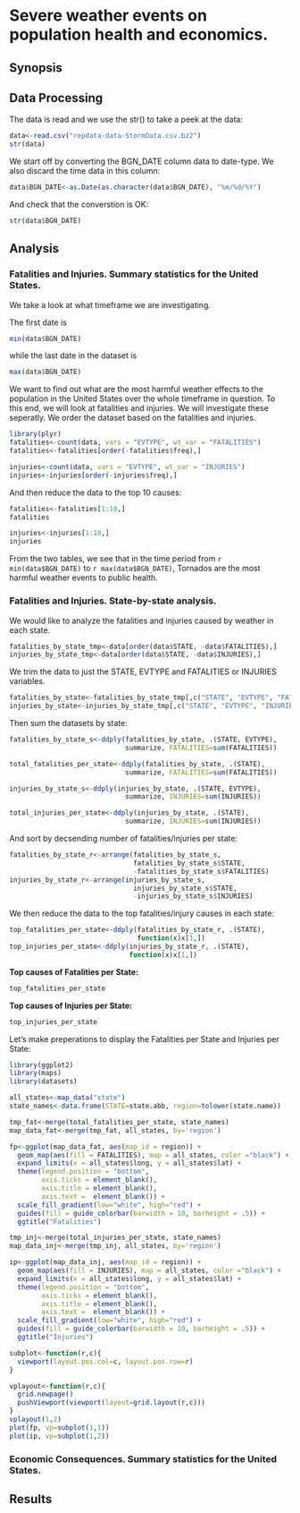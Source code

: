 # Severe weather events on population health and economics.

## Synopsis

## Data Processing

The data is read and we use the str() to take a peek at the data:

```r
data<-read.csv("repdata-data-StormData.csv.bz2")
str(data)
```

We start off by converting the BGN_DATE column data to date-type. We also discard the time data in this column:

```r
data$BGN_DATE<-as.Date(as.character(data$BGN_DATE), "%m/%d/%Y")
```

And check that the converstion is OK:
```r
str(data$BGN_DATE)
```

## Analysis

### Fatalities and Injuries. Summary statistics for the United States.
We take a look at what timeframe we are investigating. 

The first date is
```r
min(data$BGN_DATE)
```

while the last date in the dataset is 
```r
max(data$BGN_DATE)
```

We want to find out what are the most harmful weather effects to the population in the United States over the whole timeframe in question. To this end, we will look at fatalities and injuries. We will investigate these seperatly. We order the dataset based on the fatalities and injuries.

```r
library(plyr)
fatalities<-count(data, vars = "EVTYPE", wt_var = "FATALITIES")
fatalities<-fatalities[order(-fatalities$freq),]

injuries<-count(data, vars = "EVTYPE", wt_var = "INJURIES")
injuries<-injuries[order(-injuries$freq),]
```

And then reduce the data to the top 10 causes:
```r
fatalities<-fatalities[1:10,]
fatalities

injuries<-injuries[1:10,]
injuries
```


From the two tables, we see that in the time period from `r min(data$BGN_DATE)` to `r max(data$BGN_DATE)`, Tornados are the most harmful weather events to public health.

### Fatalities and Injuries. State-by-state analysis.

We would like to analyze the fatalities and injuries caused by weather in each state.

```r
fatalities_by_state_tmp<-data[order(data$STATE, -data$FATALITIES),]
injuries_by_state_tmp<-data[order(data$STATE, -data$INJURIES),]
```

We trim the data to just the STATE, EVTYPE and FATALITIES or INJURIES variables.

```r
fatalities_by_state<-fatalities_by_state_tmp[,c("STATE", "EVTYPE", "FATALITIES")]
injuries_by_state<-injuries_by_state_tmp[,c("STATE", "EVTYPE", "INJURIES")]
```

Then sum the datasets by state:

```r
fatalities_by_state_s<-ddply(fatalities_by_state, .(STATE, EVTYPE), 
                             summarize, FATALITIES=sum(FATALITIES))

total_fatalities_per_state<-ddply(fatalities_by_state, .(STATE), 
                             summarize, FATALITIES=sum(FATALITIES))

injuries_by_state_s<-ddply(injuries_by_state, .(STATE, EVTYPE), 
                             summarize, INJURIES=sum(INJURIES))

total_injuries_per_state<-ddply(injuries_by_state, .(STATE), 
                             summarize, INJURIES=sum(INJURIES))

```

And sort by decsending number of fatalities/injuries per state:

```r
fatalities_by_state_r<-arrange(fatalities_by_state_s, 
                               fatalities_by_state_s$STATE,
                               -fatalities_by_state_s$FATALITIES)
injuries_by_state_r<-arrange(injuries_by_state_s, 
                               injuries_by_state_s$STATE,
                               -injuries_by_state_s$INJURIES)

```

We then reduce the data to the top fatalities/injury causes in each state:

```r
top_fatalities_per_state<-ddply(fatalities_by_state_r, .(STATE), 
                                function(x)x[1,])
top_injuries_per_state<-ddply(injuries_by_state_r, .(STATE), 
                              function(x)x[1,])
```

**Top causes of Fatalities per State:**
```r
top_fatalities_per_state
```

**Top causes of Injuries per State:**
```r
top_injuries_per_state
```


Let's make preperations to display the Fatalities per State and Injuries per State:
```r
library(ggplot2)
library(maps)
library(datasets)

all_states<-map_data("state")
state_names<-data.frame(STATE=state.abb, region=tolower(state.name))

tmp_fat<-merge(total_fatalities_per_state, state_names)
map_data_fat<-merge(tmp_fat, all_states, by='region')

fp<-ggplot(map_data_fat, aes(map_id = region)) +
  geom_map(aes(fill = FATALITIES), map = all_states, color ="black") +
  expand_limits(x = all_states$long, y = all_states$lat) +
  theme(legend.position = "bottom",
        axis.ticks = element_blank(), 
        axis.title = element_blank(), 
        axis.text =  element_blank()) +
  scale_fill_gradient(low="white", high="red") +
  guides(fill = guide_colorbar(barwidth = 10, barheight = .5)) + 
  ggtitle("Fatalities")

tmp_inj<-merge(total_injuries_per_state, state_names)
map_data_inj<-merge(tmp_inj, all_states, by='region')

ip<-ggplot(map_data_inj, aes(map_id = region)) +
  geom_map(aes(fill = INJURIES), map = all_states, color ="black") +
  expand_limits(x = all_states$long, y = all_states$lat) +
  theme(legend.position = "bottom",
        axis.ticks = element_blank(), 
        axis.title = element_blank(), 
        axis.text =  element_blank()) +
  scale_fill_gradient(low="white", high="red") +
  guides(fill = guide_colorbar(barwidth = 10, barheight = .5)) + 
  ggtitle("Injuries")

```


```r
subplot<-function(r,c){
  viewport(layout.pos.col=c, layout.pos.row=r)
}

vplayout<-function(r,c){
  grid.newpage()
  pushViewport(viewport(layout=grid.layout(r,c)))
}
vplayout(1,2)
plot(fp, vp=subplot(1,1))
plot(ip, vp=subplot(1,2))
```

### Economic Consequences. Summary statistics for the United States.




## Results













